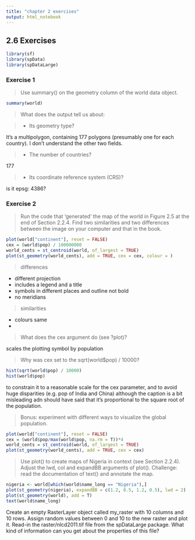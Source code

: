```yaml
---
title: "chapter 2 exercises"
output: html_notebook
---
```

## 2.6 Exercises

```r
library(sf)
library(spData)
library(spDataLarge)
```


### Exercise 1

>Use summary() on the geometry column of the world data object. 

```r
summary(world)
```


>What does the output tell us about:   

>* Its geometry type?  

It's a multipolygon, containing 177 polygons (presumably one for each country).  I don't understand the other two fields.  

>* The number of countries?

177

>* Its coordinate reference system (CRS)?

is it epsg: 4386?

### Exercise 2 

>Run the code that ‘generated’ the map of the world in Figure 2.5 at the end of Section 2.2.4. Find two similarities and two differences between the image on your computer and that in the book.

```r
plot(world["continent"], reset = FALSE)
cex = (world$pop) / 100000000
world_cents = st_centroid(world, of_largest = TRUE)
plot(st_geometry(world_cents), add = TRUE, cex = cex, colour = )
```

>differences

* different projection
* includes a legend and a title
* symbols in different places and outline not bold
* no meridians

>similarities

* colours same
* 

>What does the cex argument do (see ?plot)?

scales the plotting symbol by population

>Why was cex set to the sqrt(world$pop) / 10000?

```r
hist(sqrt(world$pop) / 10000)
hist(world$pop)
```

to constrain it to a reasonable scale for the cex parameter, and to avoid huge disparities (e.g. pop of India and China) although the caption is a bit misleading adn should have said that it's proportional to the square root of the population.  

>Bonus: experiment with different ways to visualize the global population.


```r
plot(world["continent"], reset = FALSE)
cex = (world$pop/max(world$pop, na.rm = T))*4
world_cents = st_centroid(world, of_largest = TRUE)
plot(st_geometry(world_cents), add = TRUE, cex = cex)
```


>Use plot() to create maps of Nigeria in context (see Section 2.2.4).
>Adjust the lwd, col and expandBB arguments of plot().
>Challenge: read the documentation of text() and annotate the map.

```r
nigeria <- world[which(world$name_long == "Nigeria"),]
plot(st_geometry(nigeria), expandBB = c(1.2, 0.5, 1.2, 0.5), lwd = 2)
plot(st_geometry(world), add = T)
text(world$name_long)
```


Create an empty RasterLayer object called my_raster with 10 columns and 10 rows. Assign random values between 0 and 10 to the new raster and plot it.
Read-in the raster/nlcd2011.tif file from the spDataLarge package. What kind of information can you get about the properties of this file?

